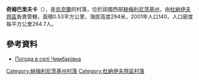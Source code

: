{{coord|48|44|8|N|26|57|55|E|scale:100000|display=title}}

'''奇姆巴里夫卡'''（{{lang-uk|Чимбарівка}}），是[[烏克蘭|烏克蘭]]的村落，位於該國西部[[赫梅利尼茨基州|赫梅利尼茨基州]]，由[[杜納伊夫齊區|杜納伊夫齊區]]負責管轄，面積0.53平方公里，海拔高度294米，2001年人口140，人口密度每平方公里264.7人。

==參考資料==
* [http://weather.in.ua/ua/hmel'nickaja/28418 Погода в селі Чимбарівка]{{Wayback|url=http://weather.in.ua/ua/hmel'nickaja/28418 |date=20111220121329 }}

{{DEFAULTSORT:Чимбарівка}}
[[Category:赫梅利尼茨基州村落|Category:赫梅利尼茨基州村落]]
[[Category:杜納伊夫齊區村落|Category:杜納伊夫齊區村落]]


{{Khmelnytskyi-geo-stub}}
